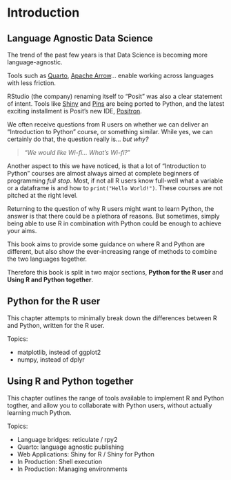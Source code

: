 # Introduction

## Language Agnostic Data Science

The trend of the past few years is that Data Science is becoming more
language-agnostic. 

Tools such as [Quarto](https://quarto.org/),
[Apache Arrow](https://arrow.apache.org/)... enable working across languages
with less friction.

RStudio (the company) renaming itself to "Posit" was also a clear statement of
intent. Tools like [Shiny](https://shiny.posit.co/py/) and
[Pins](https://rstudio.github.io/pins-python/) are being ported to Python, and
the latest exciting installment is Posit's new IDE,
[Positron](https://github.com/posit-dev/positron).

We often receive questions from R users on whether we can deliver an
"Introduction to Python" course, or something similar. While yes, we can
certainly do that, the question really is... _but why?_

> _"We would like Wi-fi... What's Wi-fi?_"

Another aspect to this we have noticed, is that a lot of "Introduction to
Python" courses are almost always aimed at complete beginners of programming
_full stop_. Most, if not all R users know full-well what a variable or a 
dataframe is and how to `print("Hello World!")`. These courses are not pitched
at the right level.

Returning to the question of why R users might want to learn Python, the answer
is that there could be a plethora of reasons. But sometimes, simply being able
to use R in combination with Python could be enough to achieve your aims.

This book aims to provide some guidance on where R and Python are different,
but also show the ever-increasing range of methods to combine the two languages
together.

Therefore this book is split in two major sections, **Python for the R user** and
**Using R and Python together**.

## Python for the R user

This chapter attempts to minimally break down the differences between R and
Python, written for the R user.

Topics:

* matplotlib, instead of ggplot2
* numpy, instead of dplyr

## Using R and Python together

This chapter outlines the range of tools available to implement R and Python
togther, and allow you to collaborate with Python users, without actually
learning much Python.

Topics:

* Language bridges: reticulate / rpy2 
* Quarto: language agnostic publishing
* Web Applications: Shiny for R / Shiny for Python
* In Production: Shell execution
* In Production: Managing environments